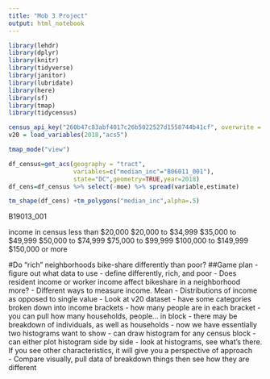 ```yaml
---
title: "Mob 3 Project"
output: html_notebook
---
```


```r
library(lehdr)
library(dplyr)
library(knitr)
library(tidyverse)
library(janitor)
library(lubridate)
library(here)
library(sf)
library(tmap)
library(tidycensus)
```


```r
census_api_key("260b47c83abf4017c26b5022527d1558744b41cf", overwrite = TRUE)
v20 = load_variables(2018,"acs5")

```

```r
tmap_mode("view")

df_census=get_acs(geography = "tract",
                  variables=c("median_inc"="B06011_001"),
                  state="DC",geometry=TRUE,year=2018) 
df_cens=df_census %>% select(-moe) %>% spread(variable,estimate) 

tm_shape(df_cens) +tm_polygons("median_inc",alpha=.5)
```

B19013_001

income in census
less than  $20,000
$20,000 to $34,999
$35,000 to $49,999
$50,000 to $74,999
$75,000 to $99,999
$100,000 to $149,999
$150,000 or more

#Do "rich" neighborhoods bike-share differently than poor?
##Game plan
- figure out what data to use
- define differently, rich, and poor
- Does resident income or worker income affect bikeshare in a neighborhood more?
- Different ways to measure income. Mean 
    - Distributions of income as opposed to single value
- Look at v20 dataset
    - have some categories broken down into income brackets
    - how many people are in each bracket 
    - you can pull how many households, people... in block
        - there may be breakdown of individuals, as well as households
        - now we have essentially two histograms want to show
            - can draw histogram for any census block
            - can either plot histogram side by side
            - look at histograms, see what's there. If you see other characteristics, it will give you a perspective of approach  
- Compare visually, pull data of breakdown things then see how they are different